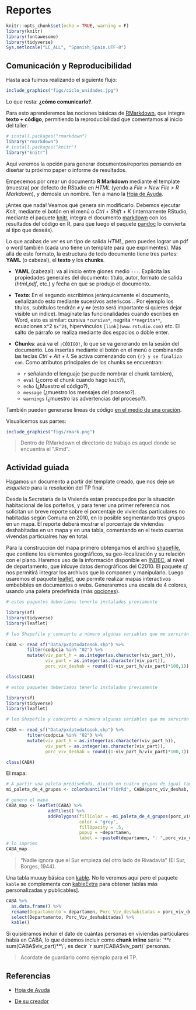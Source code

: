 # Reportes

```r
knitr::opts_chunk$set(echo = TRUE, warning = F)
library(knitr)
library(fontawesome)
library(tidyverse)
Sys.setlocale("LC_ALL", "Spanish_Spain.UTF-8")
```

## Comunicación y Reproducibilidad

Hasta acá fuimos realizando el siguiente flujo:

```r
include_graphics("figs/ciclo_unidades.jpg")
```


Lo que resta: **¿cómo comunicarlo?**.

Para esto aprenderemos las nociones básicas de [RMarkdown](https://rmarkdown.rstudio.com/), que integra **texto + código**, permitiendo la reproducibilidad que comentamos al inicio del taller.

```r
# install.packages("rmarkdown")
library("rmarkdown")
# install.packages("knitr")
library("knitr")
```


Aquí veremos la opción para generar documentos/reportes pensando en diseñar tu próximo paper o informe de resultados. 

Empecemos por crear un documento **R Markdown** mediante el template (muestra) por defecto de RStudio en *HTML* (yendo a *File > New File > R Markdown*), y démosle un nombre. Ten a mano la [Hoja de Ayuda](https://www.rstudio.com/blog/the-r-markdown-cheat-sheet/).

¡Antes que nada! Veamos qué genera sin modificarlo. Debemos ejecutar *Knit*, mediante el botón en el menú o *Ctrl + Shift + K* (internamente RStudio, mediante el paquete [knitr](https://en.wikipedia.org/wiki/Knitr), integra el documento [markdown](https://en.wikipedia.org/wiki/Markdown) con los resultados del código en R, para que luego el paquete [pandoc](https://pandoc.org/) lo convierta al tipo que deseás).

Lo que acabas de ver es un tipo de salida _HTML_, pero puedes lograr un pdf o word también (cada uno tiene un template para que exprimentes). Más allá de este formato, la estructura de todo documento tiene tres partes: **YAML** (o cabezal), el **texto** y los **chunks**. 

* **YAML** (cabezal): va al inicio entre giones medio `---`. Explicita las propiedades generales del documento: título, autor, formato de salida (*html*,*pdf*, etc.) y fecha en que se produjo el documento.

* **Texto**: En el segundo escribimos jerárquicamente el documento, señalizando esto mediante sucesivos asteri`s`cos`. `. Por ejemplo los títulos, subtítulos tendrán `#` y `##` (esto será importante si quieres dejar visible un índice). Imagínate las funcionalidades cuando escribes en Word, esto es similar: cursiva `*cursiva*`, negrita `**negrita**`,  ecuaciones x^2 `$x^2$`, hipervínculos `[link](www.rstudio.com)` etc. El salto de párrafo se realiza mediante dos espacios o doble enter.

* **Chunks**: acá va el `¡CÓDIGO!`, lo que se va generando en la sesión del documento. Los insertas mediante el botón en el menú o combinando las teclas *Ctrl + Alt + I*. Se activa comenzando con ```{r} y se finaliza con ```.
Como atributos principales de los chunks se encuentran: 
    - `r` señalando el lenguaje (se puede nombrar el chunk tambien), 
    -  `eval` (¿corro el chunk cuando hago `knit`?), 
    - `echo` (¿Muestro el código?),  
    - `message` (¿muestro los mensajes del proceso?). 
    - `warnings` (¿muestro las advertencias del proceso?).

También pueden generarse líneas de código [en el medio de una oración](https://rmarkdown.rstudio.com/lesson-4.html).

Visualicemos sus partes:

```r
include_graphics("figs/rmark.png")
```

> Dentro de RMarkdown el directorio de trabajo es aquel donde se encuentra el ".Rmd".

## Actividad guiada

Hagamos un documento a partir del template creado, que nos deje *un esqueleto* para la resolución del TP final.

Desde la Secretaría de la Vivienda estan preocupados por la situación habitacional de los porteños, y para tener una primer referencia nos solicitan un breve reporte sobre el porcentaje de viviendas particulares no habitadas según Comuna en 2010, en lo posible segmentando tres grupos en un mapa. El reporte deberá mostrar el porcentaje de viviendas deshabitadas en un mapa y en una tabla, comentando en el texto cuantas vivendas particualres hay en total. 

Para la construcción del mapa primero obtengamos el archivo [shapefile](https://es.wikipedia.org/wiki/Shapefile), que contiene los elementos geográficos, su geo-localización y su relación con el plano. Haremos uso de la información disponible en [INDEC](https://www.indec.gob.ar/indec/web/Institucional-Indec-Codgeo), al nivel de departamento, que inlcuye datos demográficos del C2010. El paquete *sf* nos permitirá integrar los archivos que lo componen y manipularlo.
Luego usaremos el paquete [leaflet](https://rstudio.github.io/leaflet/), que permite realizar mapas interactivos embebibles en documentos o webs. Generaremos una escala de 4 colores, usando una paleta predefinida (más [opciones](https://rstudio.github.io/leaflet/colors.html)). 

```r
# estos paquetes deberíamos tenerlo instalados previamente

library(sf)
library(tidyverse)
library(leaflet)

# leo Shapefile y convierto a número algunas variables que me servirán

CABA <- read_sf("Data/pxdptodatosok.shp") %>% 
        filter(codpcia %in% "02") %>% 
        mutate(viv_part_h = as.integer(as.character(viv_part_h)),
               viv_part = as.integer(as.character(viv_part)),
               porc_viv_deshab = round((1-viv_part_h/viv_part)*100,1))

class(CABA)

```

```r
# estos paquetes deberíamos tenerlo instalados previamente

library(sf)
library(tidyverse)
library(leaflet)

# leo Shapefile y convierto a número algunas variables que me servirán

CABA <- read_sf("Data/pxdptodatosok.shp") %>% 
        filter(codpcia %in% "02") %>% 
        mutate(viv_part_h = as.integer(as.character(viv_part_h)),
               viv_part = as.integer(as.character(viv_part)),
               porc_viv_deshab = round((1-viv_part_h/viv_part)*100,1))

class(CABA)
```

El mapa:
```r
# A partir una paleta prediseñada, divido en cuatro grupos de igual tamaño
mi_paleta_de_4_grupos <- colorQuantile("YlOrRd", CABA$porc_viv_deshab, n = 4)  

# genero el mapa
CABA_map <- leaflet(CABA) %>%
                addTiles() %>% 
                addPolygons(fillColor = ~mi_paleta_de_4_grupos(porc_viv_deshab),
                            color = "grey",
                            fillOpacity = .5,
                            popup = ~departamen, 
                            label = ~paste0(departamen, ": ",porc_viv_deshab, "%"))
# lo imprimo
CABA_map
```

> "Nadie ignora que el Sur empieza del otro lado de Rivadavia" (El Sur, Borges, 1944).

Una tabla muuuy básica con [kable](https://bookdown.org/yihui/rmarkdown-cookbook/kable.html). No lo veremos aquí pero el paquete `kable` se complementa con [kableExtra](https://cran.r-project.org/web/packages/kableExtra/vignettes/awesome_table_in_html.html) para obtener tablas más personalizadas y publicables].

```r
CABA %>% 
  as.data.frame() %>% 
  rename(Departamento = departamen, Porc_Viv_deshabitadas = porc_viv_deshab) %>% 
  select(Departamento, Porc_Viv_deshabitadas) %>% 
  kable()
```

Si quisiéramos incluir el dato de cuántas personas en viviendas particulares había en CABA, lo que debemos incluir como **chunk inline** sería: \`**r sum(CABA$viv_part)**\`, es decir `r sum(CABA$viv_part)` personas.

> Acordate de guardarlo como ejemplo para el TP.

## Referencias

* [Hoja de Ayuda](https://raw.githubusercontent.com/rstudio/cheatsheets/main/translations/spanish/rmarkdown_es.pdf)

* [De su creador](https://bookdown.org/yihui/rmarkdown/)



